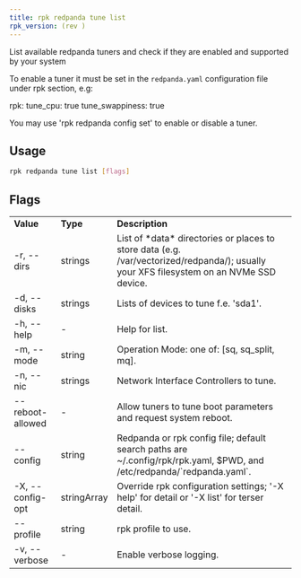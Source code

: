 ```yaml
---
title: rpk redpanda tune list
rpk_version: (rev )
---
```


List available redpanda tuners and check if they are enabled and
supported by your system

To enable a tuner it must be set in the `redpanda.yaml` configuration file
under rpk section, e.g:

rpk:
tune_cpu: true
tune_swappiness: true

You may use 'rpk redpanda config set' to enable or disable a tuner.

## Usage

```bash
rpk redpanda tune list [flags]
```

## Flags

<table>
  <tbody>
    <tr>
      <td>
        <strong>Value</strong>
      </td>
      <td>
        <strong>Type</strong>
      </td>
      <td>
        <strong>Description</strong>
      </td>
    </tr>
    <tr>
      <td>-r, --dirs</td>
      <td>strings</td>
      <td>
        List of *data* directories or places to store data (e.g.
        /var/vectorized/redpanda/); usually your XFS filesystem on an NVMe SSD
        device.
      </td>
    </tr>
    <tr>
      <td>-d, --disks</td>
      <td>strings</td>
      <td>Lists of devices to tune f.e. 'sda1'.</td>
    </tr>
    <tr>
      <td>-h, --help</td>
      <td>-</td>
      <td>Help for list.</td>
    </tr>
    <tr>
      <td>-m, --mode</td>
      <td>string</td>
      <td>Operation Mode: one of: [sq, sq_split, mq].</td>
    </tr>
    <tr>
      <td>-n, --nic</td>
      <td>strings</td>
      <td>Network Interface Controllers to tune.</td>
    </tr>
    <tr>
      <td>--reboot-allowed</td>
      <td>-</td>
      <td>Allow tuners to tune boot parameters and request system reboot.</td>
    </tr>
    <tr>
      <td>--config</td>
      <td>string</td>
      <td>
        Redpanda or rpk config file; default search paths are
        ~/.config/rpk/rpk.yaml, $PWD, and /etc/redpanda/`redpanda.yaml`.
      </td>
    </tr>
    <tr>
      <td>-X, --config-opt</td>
      <td>stringArray</td>
      <td>
        Override rpk configuration settings; '-X help' for detail or '-X list'
        for terser detail.
      </td>
    </tr>
    <tr>
      <td>--profile</td>
      <td>string</td>
      <td>rpk profile to use.</td>
    </tr>
    <tr>
      <td>-v, --verbose</td>
      <td>-</td>
      <td>Enable verbose logging.</td>
    </tr>
  </tbody>
</table>
